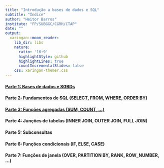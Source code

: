 ```yaml
---
title: "Introdução a bases de dados e SQL"
subtitle: "Índice"
author: "Heitor Barros"
institute: "FP/SUBGGC/CGRH/CTAP"
date: ""
output:
  xaringan::moon_reader:
    lib_dir: libs
    nature:
      ratio: '16:9'
      highlightStyle: github
      highlightLines: true
      countIncrementalSlides: false
    css: xaringan-themer.css
---
```

#### [Parte 1: Bases de dados e SGBDs](https://heitorxbarros.github.io/intro_sql/parte01)
#### [Parte 2: Fundamentos de SQL (SELECT, FROM, WHERE, ORDER BY)](https://heitorxbarros.github.io/intro_sql/parte02)
#### [Parte 3: Funções agregadas (SUM, COUNT, ...)](https://heitorxbarros.github.io/intro_sql/parte03)
#### Parte 4: Junções de tabelas (INNER JOIN, OUTER JOIN, FULL JOIN)
#### Parte 5: Subconsultas
#### Parte 6: Funções condicionais (IF, ELSE, CASE)
#### Parte 7: Funções de janela (OVER, PARTITION BY, RANK, ROW_NUMBER, ...)